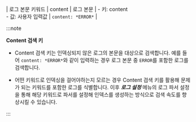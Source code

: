 | 로그 본문 키워드                     | content      | 로그 본문   | - 키: content<br/> - 값: 사용자 입력값              | `content: *ERROR*`                    |

:::note

**Content 검색 키**

* Content 검색 키는 인덱싱되지 않은 로그의 본문을 대상으로 검색합니다. 예를 들어 `content: *ERROR*`와 같이 입력하는 경우 로그 본문 중 `ERROR`를 포함한 로그를 검색합니다. 

* 어떤 키워드로 인덱싱을 걸어야하는지 모르는 경우 Content 검색 키를 활용해 문제가 되는 키워드를 포함한 로그를 식별합니다. 이후 ***로그 설정*** 메뉴의 로그 파서 설정을 통해 해당 키워드로 파서를 설정해 인덱스를 생성하는 방식으로 검색 속도를 향상시킬 수 있습니다.

:::